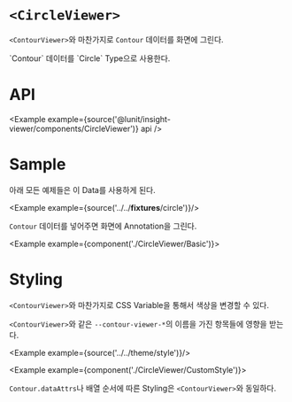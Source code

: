 
# `<CircleViewer>`

`<ContourViewer>`와 마찬가지로 `Contour` 데이터를 화면에 그린다.

<Link to="/insight-viewer/contour">`Contour` 데이터를 `Circle` Type으로 사용한다.</Link>

# API

<Example example={source('@lunit/insight-viewer/components/CircleViewer')} api />

# Sample

아래 모든 예제들은 이 Data를 사용하게 된다.

<Example example={source('../../__fixtures__/circle')}/>

`Contour` 데이터를 넣어주면 화면에 Annotation을 그린다.

<Example example={component('./CircleViewer/Basic')}>
  <InsightViewerPreview height={720}/>
</Example>

# Styling

`<ContourViewer>`와 마찬가지로 CSS Variable을 통해서 색상을 변경할 수 있다.

`<ContourViewer>`와 같은 `--contour-viewer-*`의 이름을 가진 항목들에 영향을 받는다.

<Example example={source('../../theme/style')}/>

<Example example={component('./CircleViewer/CustomStyle')}>
  <InsightViewerPreview height={720}/>
</Example>

`Contour.dataAttrs`나 배열 순서에 따른 Styling은 `<ContourViewer>`와 동일하다. 